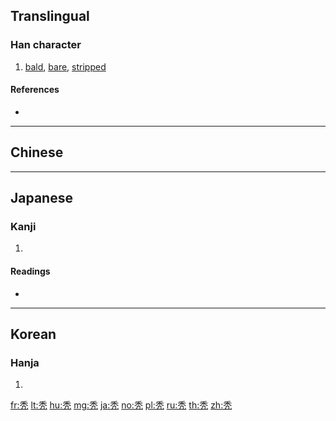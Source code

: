 {{character info/new}}
{{also|禿}}
==Translingual==

===Han character===
{{Han char|rn=115|rad=禾|as=02|sn=7|four=|canj=HDHN|ids=⿱禾几}}

# [[bald]], [[bare]], [[stripped]]

====References====
* {{Han ref|kx=0849.081|hdz=42588.070|uh=79C3|ud=31171}}

----

==Chinese==
{{zh-see|禿}}

----

==Japanese==

===Kanji===
{{ja-kanji|grade=|rs=禾02}}

# {{defn|lang=ja|sort=禾02}}

====Readings====
* {{ja-readings|on=[[とく]] (toku)|kun=[[はげ]] (hage), [[はげる]] (hageru), [[かむろ]] (kamuro)|nanori=}}

----

==Korean==

===Hanja===
{{ko-hanja|hangeul=독|eumhun=|rv=dok|mr=tok|y=tok}}

# {{defn|lang=ko|sort=禾02}}

[[fr:秃]]
[[lt:秃]]
[[hu:秃]]
[[mg:秃]]
[[ja:秃]]
[[no:秃]]
[[pl:秃]]
[[ru:秃]]
[[th:秃]]
[[zh:秃]]
